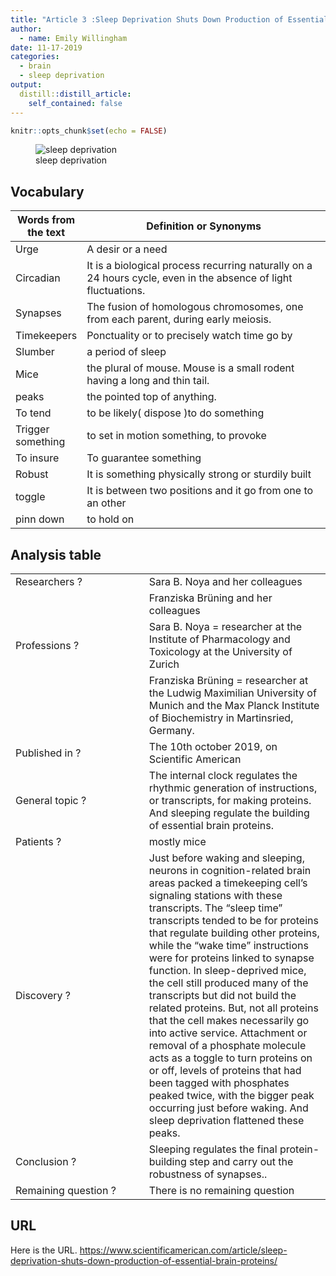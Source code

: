 ```yaml
---
title: "Article 3 :Sleep Deprivation Shuts Down Production of Essential Brain Proteins"
author:
  - name: Emily Willingham
date: 11-17-2019
categories: 
  - brain
  - sleep deprivation 
output:
  distill::distill_article:
    self_contained: false
---
```


```r
knitr::opts_chunk$set(echo = FALSE)
```


![sleep deprivation](https://static.scientificamerican.com/sciam/cache/file/010A514F-04C7-42EA-96A4A194D7E8EBE4_source.jpg?w=590&h=800&145A1CA3-117D-478D-BB38973C859F0BCF)

## Vocabulary

| Words from the text |  Definition or Synonyms                                                                  |
| ------------------- | ---------------------------------------------------------------------------------------- |
|Urge | A desir or a need   | 
|Circadian                    | It is a biological process recurring naturally on a 24 hours cycle, even in the absence of light fluctuations.              |
|Synapses | The fusion of homologous chromosomes, one from each parent, during early meiosis.    |
|Timekeepers| Ponctuality or to precisely watch time go by |
|Slumber|  a period of sleep        |
|Mice| the plural of mouse. Mouse is a small rodent having a long and thin tail.         |
|peaks | the pointed top of anything.     |
|To tend | to be likely( dispose )to do something     |
|Trigger something| to set in motion something, to provoke      |
|To insure| To guarantee something |
|Robust| It is something physically strong or sturdily built    |
|toggle| It is between two positions and it go from one to an other     |
|pinn down |  to hold on     |

## Analysis table

|                        |                                |
|------------------------|--------------------------------|
| Researchers ?          | Sara B. Noya and her colleagues                              |
|                         | Franziska Brüning and her colleagues                        |
| Professions ?          | Sara B. Noya = researcher at the Institute of Pharmacology and Toxicology at the University of Zurich|
|                       | Franziska Brüning = researcher at the Ludwig Maximilian University of Munich and the Max Planck Institute of Biochemistry in Martinsried, Germany.                               ||
| Published in ?         | The 10th october 2019, on Scientific American         |
| General topic ?        |The internal clock regulates the rhythmic generation of instructions, or transcripts, for making proteins. And sleeping regulate the building of essential brain proteins.                           |
| Patients ?             |  mostly mice                              |
| Discovery ?            | Just before waking and sleeping, neurons in cognition-related brain areas packed a timekeeping cell’s signaling stations with these transcripts. The “sleep time” transcripts tended to be for proteins that regulate building other proteins, while the “wake time” instructions were for proteins linked to synapse function. In sleep-deprived mice, the cell still produced many of the transcripts but did not build the related proteins. But, not all proteins that the cell makes necessarily go into active service. Attachment or removal of a phosphate molecule acts as a toggle to turn proteins on or off, levels of proteins that had been tagged with phosphates peaked twice, with the bigger peak occurring just before waking. And sleep deprivation flattened these peaks.                           |
| Conclusion ?           | Sleeping regulates the final protein-building step and carry out the robustness of synapses..                               |
| Remaining question ?   | There is no  remaining question                              |

## URL
Here is the URL. 
<https://www.scientificamerican.com/article/sleep-deprivation-shuts-down-production-of-essential-brain-proteins/>


